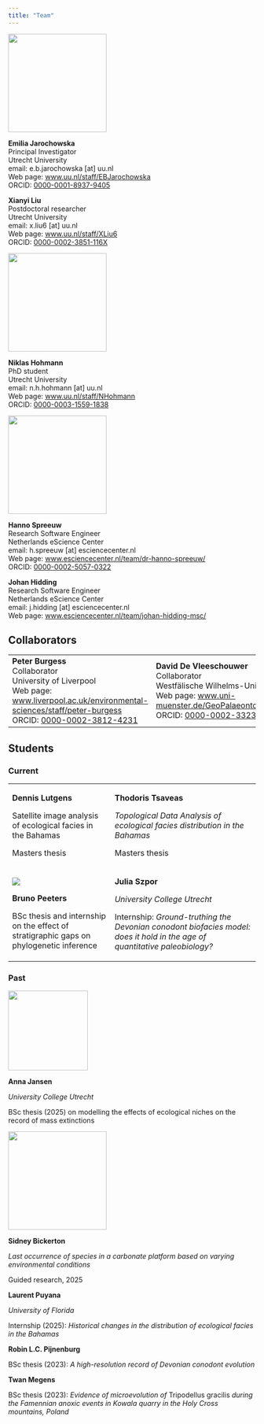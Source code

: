 ```yaml
---
title: "Team"
---
```


![](../img/Emilia.jpg){fig-align="left" width="200"}

**Emilia Jarochowska**\
Principal Investigator\
Utrecht University\
email: e.b.jarochowska \[at\] uu.nl\
Web page: [www.uu.nl/staff/EBJarochowska](https://www.uu.nl/staff/EBJarochowska)\
ORCID: [0000-0001-8937-9405](https://orcid.org/0000-0001-8937-9405)

**Xianyi Liu**\
Postdoctoral researcher\
Utrecht University\
email: x.liu6 \[at\] uu.nl\
Web page: [www.uu.nl/staff/XLiu6](https://www.uu.nl/staff/XLiu6)\
ORCID: [0000-0002-3851-116X](https://orcid.org/0000-0002-3851-116X)

![](../img/niklas_hohmann.jpg){fig-align="left" width="200"}

**Niklas Hohmann**\
PhD student\
Utrecht University\
email: n.h.hohmann \[at\] uu.nl\
Web page: [www.uu.nl/staff/NHohmann](https://www.uu.nl/staff/NHHohmann)\
ORCID: [0000-0003-1559-1838](https://orcid.org/0000-0003-1559-1838)

![](../img/HS_cropped.png){fig-align="left" width="200"}

**Hanno Spreeuw**\
Research Software Engineer\
Netherlands eScience Center\
email: h.spreeuw \[at\] esciencecenter.nl\
Web page: [www.esciencecenter.nl/team/dr-hanno-spreeuw/](https://www.esciencecenter.nl/team/dr-hanno-spreeuw)\
ORCID: [0000-0002-5057-0322](https://orcid.org/0000-0002-5057-0322)

**Johan Hidding**\
Research Software Engineer\
Netherlands eScience Center\
email: j.hidding \[at\] esciencecenter.nl\
Web page: [www.esciencecenter.nl/team/johan-hidding-msc/](https://www.esciencecenter.nl/team/johan-hidding-msc/)

## Collaborators

+------------------------------------------------------------------------------------------------------------------------------------------------------+----------------------------------------------------------------------------------------------------------------------------------------------------------------------------------------+---------------------------------------------------------------------------------------+
| **Peter Burgess**\                                                                                                                                   | **David De Vleeschouwer**\                                                                                                                                                             | **Rachel Warnock**\                                                                   |
| Collaborator\                                                                                                                                        | Collaborator\                                                                                                                                                                          | Collaborator\                                                                         |
| University of Liverpool\                                                                                                                             | Westfälische Wilhelms-Universität Münster\                                                                                                                                             | Friedrich-Alexander-Universität Erlangen-Nürnberg\                                    |
| Web page: [www.liverpool.ac.uk/environmental-sciences/staff/peter-burgess](https://www.liverpool.ac.uk/environmental-sciences/staff/peter-burgess/)\ | Web page: [www.uni-muenster.de/GeoPalaeontologie/erdsystemforschung/staff/DeVleeschouwer](https://www.uni-muenster.de/GeoPalaeontologie/erdsystemforschung/staff/DeVleeschouwer.html)\ | Web page: <https://www.gzn.nat.fau.de/palaeontologie/team/professors/rachel-warnock/> |
| ORCID: [0000-0002-3812-4231](https://orcid.org/0000-0002-3812-4231)                                                                                  | ORCID: [0000-0002-3323-807X](https://orcid.org/0000-0002-3323-807X)                                                                                                                    |                                                                                       |
+------------------------------------------------------------------------------------------------------------------------------------------------------+----------------------------------------------------------------------------------------------------------------------------------------------------------------------------------------+---------------------------------------------------------------------------------------+

## Students

### Current

+-----------------------------------------------------------------------------------------+----------------------------------------------------------------------------------------------------------------------------+
| **Dennis Lutgens**                                                                      | **Thodoris Tsaveas**                                                                                                       |
|                                                                                         |                                                                                                                            |
| Satellite image analysis of ecological facies in the Bahamas                            | *Topological Data Analysis of ecological facies distribution in the Bahamas*                                               |
|                                                                                         |                                                                                                                            |
| Masters thesis                                                                          | Masters thesis                                                                                                             |
+-----------------------------------------------------------------------------------------+----------------------------------------------------------------------------------------------------------------------------+
| ![](/img/Bruno.jpg)                                                                     | **Julia Szpor**                                                                                                            |
|                                                                                         |                                                                                                                            |
| **Bruno Peeters**                                                                       | *University College Utrecht*                                                                                               |
|                                                                                         |                                                                                                                            |
| BSc thesis and internship on the effect of stratigraphic gaps on phylogenetic inference | Internship: *Ground-truthing the Devonian conodont biofacies model: does it hold in the age of quantitative paleobiology?* |
+-----------------------------------------------------------------------------------------+----------------------------------------------------------------------------------------------------------------------------+

### Past

![](/img/Anna.jpeg){width="162"}

**Anna Jansen**

*University College Utrecht*

BSc thesis (2025) on modelling the effects of ecological niches on the record of mass extinctions

![](/img/Sidney.JPG){width="200"}

**Sidney Bickerton**

*Last occurrence of species in a carbonate platform based on varying environmental conditions*

Guided research, 2025

**Laurent Puyana**

*University of Florida*

Internship (2025): *Historical changes in the distribution of ecological facies in the Bahamas*

**Robin L.C. Pijnenburg**

BSc thesis (2023): *A high-resolution record of Devonian conodont evolution*

**Twan Megens**

BSc thesis (2023): *Evidence of microevolution of* Tripodellus gracilis *during the Famennian anoxic events in Kowala quarry in the Holy Cross mountains, Poland*
